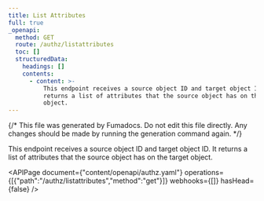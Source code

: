 ```yaml
---
title: List Attributes
full: true
_openapi:
  method: GET
  route: /authz/listattributes
  toc: []
  structuredData:
    headings: []
    contents:
      - content: >-
          This endpoint receives a source object ID and target object ID. It
          returns a list of attributes that the source object has on the target
          object.
---
```


{/* This file was generated by Fumadocs. Do not edit this file directly. Any changes should be made by running the generation command again. */}

This endpoint receives a source object ID and target object ID. It returns a list of attributes that the source object has on the target object.

<APIPage document={"content/openapi/authz.yaml"} operations={[{"path":"/authz/listattributes","method":"get"}]} webhooks={[]} hasHead={false} />